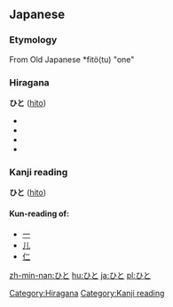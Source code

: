 ==Japanese==                                          
===Etymology===

From Old Japanese *fitö(tu) "one"

===Hiragana===

[[Category:Hiragana]]
'''ひと''' ([[hito]])
*{{japdef|人|[[person]]}}
*{{japdef|費途|way of [[spending]]}}
*{{japdef|匪徒|[[bandit]]}}
*{{japdef|非と|[[condemning]]}}

===Kanji reading===
[[Category:Kanji reading]]
'''ひと''' ([[hito]])
====Kun-reading of:====
*[[一]]
*[[儿]]
*[[仁]]

[[zh-min-nan:ひと]]
[[hu:ひと]]
[[ja:ひと]]
[[pl:ひと]]